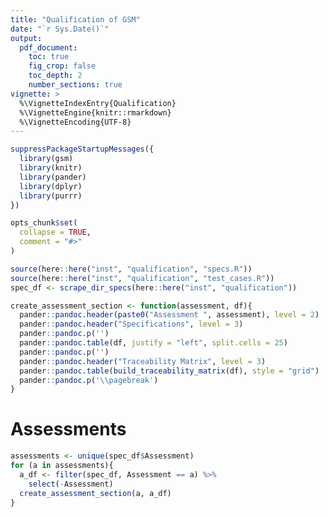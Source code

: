 ```yaml
---
title: "Qualification of GSM"
date: "`r Sys.Date()`"
output:
  pdf_document:
    toc: true
    fig_crop: false
    toc_depth: 2
    number_sections: true
vignette: >
  %\VignetteIndexEntry{Qualification}
  %\VignetteEngine{knitr::rmarkdown}
  %\VignetteEncoding{UTF-8}
---
```


```r
suppressPackageStartupMessages({
  library(gsm)
  library(knitr)
  library(pander)
  library(dplyr)
  library(purrr)
})

opts_chunk$set(
  collapse = TRUE,
  comment = "#>"
)

source(here::here("inst", "qualification", "specs.R"))
source(here::here("inst", "qualification", "test_cases.R"))
spec_df <- scrape_dir_specs(here::here("inst", "qualification"))
```


```r
create_assessment_section <- function(assessment, df){
  pander::pandoc.header(paste0("Assessment ", assessment), level = 2)
  pander::pandoc.header("Specifications", level = 3)
  pander::pandoc.p('')
  pander::pandoc.table(df, justify = "left", split.cells = 25)
  pander::pandoc.p('')
  pander::pandoc.header("Traceability Matrix", level = 3)
  pander::pandoc.table(build_traceability_matrix(df), style = "grid")
  pander::pandoc.p('\\pagebreak')
}
```

# Assessments

```r
assessments <- unique(spec_df$Assessment)
for (a in assessments){
  a_df <- filter(spec_df, Assessment == a) %>% 
    select(-Assessment)
  create_assessment_section(a, a_df)
}
```
